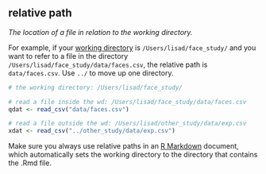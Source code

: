 ## relative path

<dfn>The location of a file in relation to the working directory.</dfn> 

For example, if your [working directory](w.html#working-directory) is `/Users/lisad/face_study/` and you want to refer to a file in the directory `/Users/lisad/face_study/data/faces.csv`, the relative path is `data/faces.csv`. Use `../` to move up one directory.

```r
# the working directory: /Users/lisad/face_study/

# read a file inside the wd: /Users/lisad/face_study/data/faces.csv
qdat <- read_csv("data/faces.csv")

# read a file outside the wd: /Users/lisad/other_study/data/exp.csv
xdat <- read_csv("../other_study/data/exp.csv")
```

Make sure you always use relative paths in an [R Markdown](r.html#r-markdown) document, which automatically sets the working directory to the directory that contains the .Rmd file.
